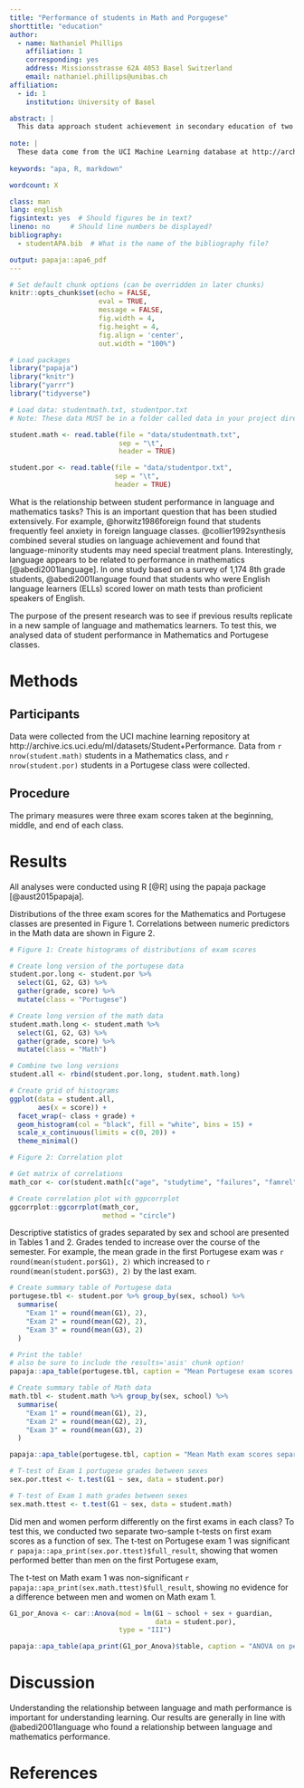 ```yaml
---
title: "Performance of students in Math and Porgugese"
shorttitle: "education"
author: 
  - name: Nathaniel Phillips
    affiliation: 1
    corresponding: yes    
    address: Missionsstrasse 62A 4053 Basel Switzerland
    email: nathaniel.phillips@unibas.ch
affiliation:
  - id: 1
    institution: University of Basel

abstract: |
  This data approach student achievement in secondary education of two Portuguese schools. The data attributes include student grades, demographic, social and school related features) and it was collected by using school reports and questionnaires. Two datasets are provided regarding the performance in two distinct subjects: Mathematics (mat) and Portuguese language (por). 
  
note: |  
  These data come from the UCI Machine Learning database at http://archive.ics.uci.edu/ml/datasets/Student+Performance#
  
keywords: "apa, R, markdown"

wordcount: X

class: man
lang: english
figsintext: yes  # Should figures be in text?
lineno: no     # Should line numbers be displayed?
bibliography:
  - studentAPA.bib  # What is the name of the bibliography file?

output: papaja::apa6_pdf
---
```


```r

# Set default chunk options (can be overridden in later chunks)
knitr::opts_chunk$set(echo = FALSE, 
                      eval = TRUE,
                      message = FALSE, 
                      fig.width = 4, 
                      fig.height = 4,
                      fig.align = 'center',
                      out.width = "100%")

# Load packages
library("papaja")
library("knitr")
library("yarrr")
library("tidyverse")

# Load data: studentmath.txt, studentpor.txt
# Note: These data MUST be in a folder called data in your project directory!

student.math <- read.table(file = "data/studentmath.txt", 
                           sep = "\t", 
                           header = TRUE)

student.por <- read.table(file = "data/studentpor.txt", 
                          sep = "\t", 
                          header = TRUE)
```

What is the relationship between student performance in language and mathematics tasks? This is an important question that has been studied extensively. For example, @horwitz1986foreign found that students frequently feel anxiety in foreign language classes. @collier1992synthesis combined several studies on language achievement and found that language-minority students may need special treatment plans. Interestingly, language appears to be related to performance in mathematics [@abedi2001language]. In one study based on a survey of 1,174 8th grade students, @abedi2001language found that students who were English language learners (ELLs) scored lower on math tests than proficient speakers of English.

The purpose of the present research was to see if previous results replicate in a new sample of language and mathematics learners. To test this, we analysed data of student performance in Mathematics and Portugese classes.

# Methods

## Participants

Data were collected from the UCI machine learning repository at http://archive.ics.uci.edu/ml/datasets/Student+Performance. Data from `r  nrow(student.math)` students in a Mathematics class, and `r nrow(student.por)` students in a Portugese class were collected.

## Procedure

The primary measures were three exam scores taken at the beginning, middle, and end of each class. 

# Results

All analyses were conducted using R [@R] using the papaja package [@aust2015papaja].

Distributions of the three exam scores for the Mathematics and Portugese classes are presented in Figure 1. Correlations between numeric predictors in the Math data are shown in Figure 2.

```r
# Figure 1: Create histograms of distributions of exam scores

# Create long version of the portugese data
student.por.long <- student.por %>% 
  select(G1, G2, G3) %>% 
  gather(grade, score) %>%
  mutate(class = "Portugese")

# Create long version of the math data
student.math.long <- student.math %>% 
  select(G1, G2, G3) %>% 
  gather(grade, score) %>%
  mutate(class = "Math")

# Combine two long versions
student.all <- rbind(student.por.long, student.math.long)

# Create grid of histograms
ggplot(data = student.all, 
       aes(x = score)) +
  facet_wrap(~ class + grade) +
  geom_histogram(col = "black", fill = "white", bins = 15) +
  scale_x_continuous(limits = c(0, 20)) +
  theme_minimal()
```



```r
# Figure 2: Correlation plot

# Get matrix of correlations
math_cor <- cor(student.math[c("age", "studytime", "failures", "famrel", "freetime", "goout", "absences", "G1", "G2", "G3")])

# Create correlation plot with ggpcorrplot
ggcorrplot::ggcorrplot(math_cor, 
                       method = "circle")

```


Descriptive statistics of grades separated by sex and school are presented in Tables 1 and 2. Grades tended to increase over the course of the semester. For example, the mean grade in the first Portugese exam was `r round(mean(student.por$G1), 2)` which increased to `r round(mean(student.por$G3), 2)` by the last exam.

```r
# Create summary table of Portugese data
portugese.tbl <- student.por %>% group_by(sex, school) %>%
  summarise(
    "Exam 1" = round(mean(G1), 2),
    "Exam 2" = round(mean(G2), 2),
    "Exam 3" = round(mean(G3), 2)
  )

# Print the table!
# also be sure to include the results='asis' chunk option!
papaja::apa_table(portugese.tbl, caption = "Mean Portugese exam scores separated by sex and school")
```

```r
# Create summary table of Math data
math.tbl <- student.math %>% group_by(sex, school) %>%
  summarise(
    "Exam 1" = round(mean(G1), 2),
    "Exam 2" = round(mean(G2), 2),
    "Exam 3" = round(mean(G3), 2)
  )

papaja::apa_table(portugese.tbl, caption = "Mean Math exam scores separated by sex and school.")
```


```r
# T-test of Exam 1 portugese grades between sexes
sex.por.ttest <- t.test(G1 ~ sex, data = student.por)

# T-test of Exam 1 math grades between sexes
sex.math.ttest <- t.test(G1 ~ sex, data = student.math)
```


Did men and women perform differently on the first exams in each class? To test this, we conducted two separate two-sample t-tests on first exam scores as a function of sex. The t-test on Portugese exam 1 was significant `r papaja::apa_print(sex.por.ttest)$full_result`, showing that women performed better than men on the first Portugese exam,

The t-test on Math exam 1 was non-significant `r papaja::apa_print(sex.math.ttest)$full_result`, showing no evidence for a difference between men and women on Math exam 1.


```r
G1_por_Anova <- car::Anova(mod = lm(G1 ~ school + sex + guardian,
                                    data = student.por),
                           type = "III")

papaja::apa_table(apa_print(G1_por_Anova)$table, caption = "ANOVA on period 1 Portugese scores.")
```


# Discussion

Understanding the relationship between language and math performance is important for understanding learning. Our results are generally in line with @abedi2001language who found a relationship between language and mathematics performance.


# References


\setlength{\parindent}{-0.5in}
\setlength{\leftskip}{0.5in}
\setlength{\parskip}{8pt}
